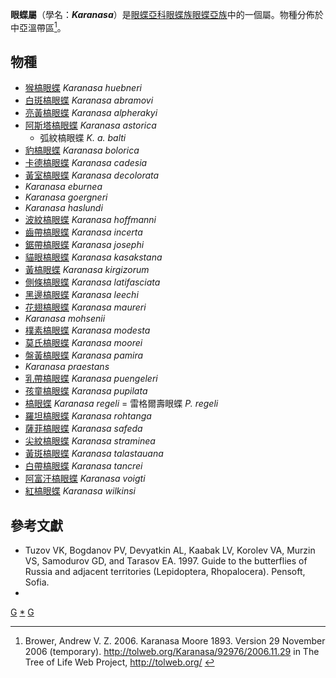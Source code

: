 {{NoteTA|G1=Butterfly}}
{{Automatic Taxobox
| taxon = Karanasa
| authority = Moore, 1893
| image = KaranasaHubneri101 3a.jpg
| image_caption = [[猴槁眼蝶|猴槁眼蝶]]<br />''Karanasa huebneri''
| type_species = [[猴槁眼蝶|猴槁眼蝶]]<br />''Satyrus hübneri''
| type_species_authority = C. & R. Felder, [1867]
| subdivision_ranks = 物種
| subdivision = 共33種，詳見正文。
| synonyms = 
}}

'''{{zy|槁|-{zh-cn:gǎo;zh-tw:ㄍㄠˇ;zh-hk:gou2;zh-sg:gǎo}-}}眼蝶屬'''（學名：'''''Karanasa'''''）是[[眼蝶亞科|眼蝶亞科]][[眼蝶族|眼蝶族]][[眼蝶亞族|眼蝶亞族]]中的一個屬。物種分佈於中亞溫帶區<ref>Brower, Andrew V. Z. 2006. Karanasa Moore 1893. Version 29 November 2006 (temporary). http://tolweb.org/Karanasa/92976/2006.11.29 {{Wayback|url=http://tolweb.org/Karanasa/92976/2006.11.29 |date=20191130234919 }} in The Tree of Life Web Project, http://tolweb.org/ {{Wayback|url=http://tolweb.org/ |date=20110515100516 }}</ref>。

== 物種 ==
* [[猴槁眼蝶|猴槁眼蝶]] ''Karanasa huebneri''
* [[白斑槁眼蝶|白斑槁眼蝶]] ''Karanasa abramovi''
* [[亮黃槁眼蝶|亮黃槁眼蝶]] ''Karanasa alpherakyi''
* [[阿斯塔槁眼蝶|阿斯塔槁眼蝶]] ''Karanasa astorica''
** 弧紋槁眼蝶 ''K. a. balti''
* [[豹槁眼蝶|豹槁眼蝶]] ''Karanasa bolorica''
* [[卡德槁眼蝶|卡德槁眼蝶]] ''Karanasa cadesia''
* [[黃室槁眼蝶|黃室槁眼蝶]] ''Karanasa decolorata''
* ''Karanasa eburnea''
* ''Karanasa goergneri''
* ''Karanasa haslundi''
* [[波紋槁眼蝶|波紋槁眼蝶]] ''Karanasa hoffmanni''
* [[齒帶槁眼蝶|齒帶槁眼蝶]] ''Karanasa incerta''
* [[鋸帶槁眼蝶|鋸帶槁眼蝶]] ''Karanasa josephi''
* [[貓眼槁眼蝶|貓眼槁眼蝶]] ''Karanasa kasakstana''
* [[黃槁眼蝶|黃槁眼蝶]] ''Karanasa kirgizorum''
* [[側條槁眼蝶|側條槁眼蝶]] ''Karanasa latifasciata''
* [[黑邊槁眼蝶|黑邊槁眼蝶]] ''Karanasa leechi''
* [[花翅槁眼蝶|花翅槁眼蝶]] ''Karanasa maureri''
* ''Karanasa mohsenii''
* [[樸素槁眼蝶|樸素槁眼蝶]] ''Karanasa modesta''
* [[莫氏槁眼蝶|莫氏槁眼蝶]] ''Karanasa moorei''
* [[盤黃槁眼蝶|盤黃槁眼蝶]] ''Karanasa pamira''
* ''Karanasa praestans''
* [[乳帶槁眼蝶|乳帶槁眼蝶]] ''Karanasa puengeleri''
* [[孩童槁眼蝶|孩童槁眼蝶]] ''Karanasa pupilata''
* [[槁眼蝶|槁眼蝶]] ''Karanasa regeli'' = 雷格爾壽眼蝶 ''P. regeli''
* [[羅坦槁眼蝶|羅坦槁眼蝶]] ''Karanasa rohtanga''
* [[薩菲槁眼蝶|薩菲槁眼蝶]] ''Karanasa safeda''
* [[尖紋槁眼蝶|尖紋槁眼蝶]] ''Karanasa straminea''
* [[黃斑槁眼蝶|黃斑槁眼蝶]] ''Karanasa talastauana''
* [[白帶槁眼蝶|白帶槁眼蝶]] ''Karanasa tancrei''
* [[阿富汗槁眼蝶|阿富汗槁眼蝶]] ''Karanasa voigti''
* [[紅槁眼蝶|紅槁眼蝶]] ''Karanasa wilkinsi''
<!--
== 圖集 ==
<gallery>
</gallery>
-->

== 參考文獻 ==
{{reflist}}
* Tuzov VK, Bogdanov PV, Devyatkin AL, Kaabak LV, Korolev VA, Murzin VS, Samodurov GD, and Tarasov EA. 1997. Guide to the butterflies of Russia and adjacent territories (Lepidoptera, Rhopalocera). Pensoft, Sofia.
* {{Cite book | author = 寿建新、周尧、李宇飞 | title = 《世界蝴蝶分類名錄》 | location = 中國 | publisher = 陝西科學技術出版社 | date = 2006年4月1日 | ISBN = 9787536936768 | language= zh-hans }}

{{Commons category| Karanasa}}

{{眼蝶亞科}}

{{taxonbar}}
[[Category:_1893年描述的分类群|G]]
[[Category:槁眼蝶屬|*]]
[[Category:眼蝶亞族|G]]